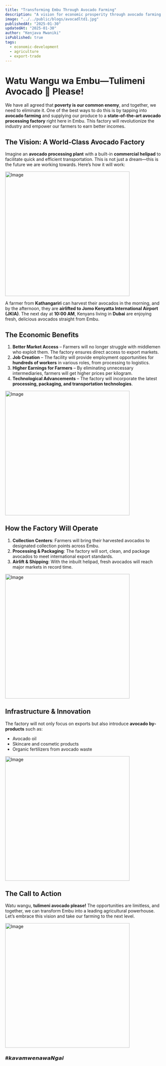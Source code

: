 ```yaml
---
title: "Transforming Embu Through Avocado Farming"
description: "A vision for economic prosperity through avocado farming and export."
image: "../../public/blogs/avocadltd1.jpg"
publishedAt: "2025-01-30"
updatedAt: "2025-01-30"
author: "Kenjava Mwaniki"
isPublished: true
tags:
  - economic-development
  - agriculture
  - export-trade
---
```


# Watu Wangu wa Embu—Tulimeni Avocado 🥑 Please!

We have all agreed that **poverty is our common enemy**, and together, we need to eliminate it. One of the best ways to do this is by tapping into **avocado farming** and supplying our produce to a **state-of-the-art avocado processing factory** right here in Embu. This factory will revolutionize the industry and empower our farmers to earn better incomes.

## The Vision: A World-Class Avocado Factory

Imagine an **avocado processing plant** with a built-in **commercial helipad** to facilitate quick and efficient transportation. This is not just a dream—this is the future we are working towards. Here’s how it will work:

<Image
  src="/blogs/avocadltd5.jpg"
  width="400"
  height="400"
  alt="Image"
  sizes="100vw"
/>

A farmer from **Kathangariri** can harvest their avocados in the morning, and by the afternoon, they are **airlifted to Jomo Kenyatta International Airport (JKIA)**. The next day at **10:00 AM**, Kenyans living in **Dubai** are enjoying fresh, delicious avocados straight from Embu.

## The Economic Benefits

1. **Better Market Access** – Farmers will no longer struggle with middlemen who exploit them. The factory ensures direct access to export markets.
2. **Job Creation** – The facility will provide employment opportunities for **hundreds of workers** in various roles, from processing to logistics.
3. **Higher Earnings for Farmers** – By eliminating unnecessary intermediaries, farmers will get higher prices per kilogram.
4. **Technological Advancements** – The factory will incorporate the latest **processing, packaging, and transportation technologies**.

<Image
  src="/blogs/avocadltd3.jpg"
  width="400"
  height="400"
  alt="Image"
  sizes="100vw"
/>

## How the Factory Will Operate

1. **Collection Centers**: Farmers will bring their harvested avocados to designated collection points across Embu.
2. **Processing & Packaging**: The factory will sort, clean, and package avocados to meet international export standards.
3. **Airlift & Shipping**: With the inbuilt helipad, fresh avocados will reach major markets in record time.

<Image
  src="/blogs/avocadltd4.jpg"
  width="400"
  height="400"
  alt="Image"
  sizes="100vw"
/>

## Infrastructure & Innovation

The factory will not only focus on exports but also introduce **avocado by-products** such as:

- Avocado oil
- Skincare and cosmetic products
- Organic fertilizers from avocado waste

<Image
  src="/blogs/avocadltd6.jpg"
  width="400"
  height="400"
  alt="Image"
  sizes="100vw"
/>

## The Call to Action

Watu wangu, **tulimeni avocado please!** The opportunities are limitless, and together, we can transform Embu into a leading agricultural powerhouse. Let’s embrace this vision and take our farming to the next level.

<Image
  src="/blogs/avocadltd2.jpg"
  width="400"
  height="400"
  alt="Image"
  sizes="100vw"
/>

### #𝙠𝙖𝙫𝙖𝙢𝙬𝙚𝙣𝙖𝙬𝙖𝙉𝙜𝙖𝙞
